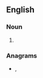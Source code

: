 {{also|at-will employment}}
==English==

===Noun===
{{en-noun|head=[[at will]] [[employment]]|-}}

# {{alternative form of|employment at will|lang=en}}

===Anagrams===
* {{l|en|employment at will}}, {{l|en|employment-at-will}}